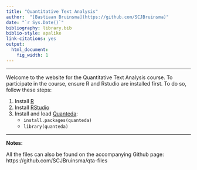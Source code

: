 ```yaml
---
title: "Quantitative Text Analysis"
author:  "[Bastiaan Bruinsma](https://github.com/SCJBruinsma)"
date: "`r Sys.Date()`"
bibliography: library.bib
biblio-style: apalike
link-citations: yes
output:
  html_document:
    fig_width: 1
---
```


----

Welcome to the website for the Quantitative Text Analysis course. To participate in the course, ensure R and Rstudio are installed first. To do so, follow these steps:

1. Install [R](https://cran.r-project.org/)
2. Install [RStudio](https://www.rstudio.com/products/rstudio/download/)
3. Install and load [Quanteda](http://quanteda.io/):
    - ``install.packages(quanteda)``
    - ``library(quanteda)``

----

**Notes:**

All the files can also be found on the accompanying Github page: https://github.com/SCJBruinsma/qta-files


